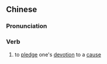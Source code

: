 ==Chinese==
{{zh-forms}}

===Pronunciation===
{{zh-pron
|m=shǐzhì
|c=ci2 zi3
|mn=qz:sír-chì/xm,zz:sí-chì
|cat=v
}}

===Verb===
{{zh-verb}}

# to [[pledge]] one's [[devotion]] to a [[cause]]